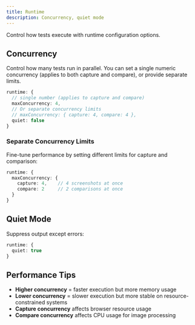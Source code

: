 ```yaml
---
title: Runtime
description: Concurrency, quiet mode
---
```


Control how tests execute with runtime configuration options.

## Concurrency

Control how many tests run in parallel. You can set a single numeric concurrency (applies to both capture and compare), or provide separate limits.

```typescript
runtime: {
  // single number (applies to capture and compare)
  maxConcurrency: 4,
  // Or separate concurrency limits
  // maxConcurrency: { capture: 4, compare: 4 },
  quiet: false
}
```

### Separate Concurrency Limits

Fine-tune performance by setting different limits for capture and comparison:

```typescript
runtime: {
  maxConcurrency: { 
    capture: 4,    // 4 screenshots at once
    compare: 2     // 2 comparisons at once
  }
}
```

## Quiet Mode

Suppress output except errors:

```typescript
runtime: {
  quiet: true
}
```

## Performance Tips

- **Higher concurrency** = faster execution but more memory usage
- **Lower concurrency** = slower execution but more stable on resource-constrained systems
- **Capture concurrency** affects browser resource usage
- **Compare concurrency** affects CPU usage for image processing
